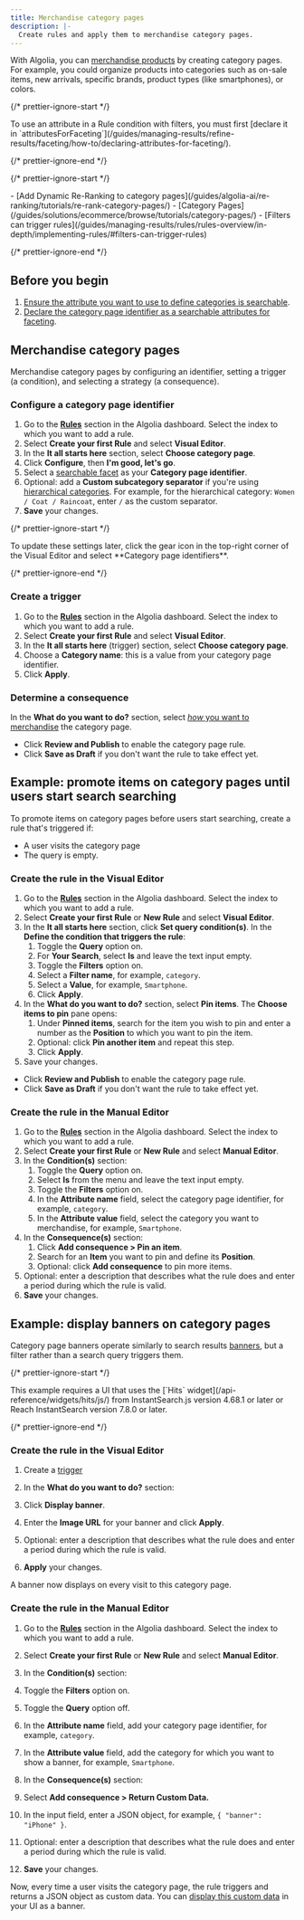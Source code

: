 ```yaml
---
title: Merchandise category pages
description: |-
  Create rules and apply them to merchandise category pages.
---
```


With Algolia, you can [merchandise products](/guides/managing-results/rules/merchandising-and-promoting/) by creating category pages.
For example, you could organize products into categories such as on-sale items, new arrivals, specific brands, product types (like smartphones), or colors.

{/* prettier-ignore-start */}

<Note>
  To use an attribute in a Rule condition with filters, you must first [declare it in `attributesForFaceting`](/guides/managing-results/refine-results/faceting/how-to/declaring-attributes-for-faceting/).
</Note>

{/* prettier-ignore-end */}

{/* prettier-ignore-start */}

<Info>
  - [Add Dynamic Re-Ranking to category pages](/guides/algolia-ai/re-ranking/tutorials/re-rank-category-pages/)
  - [Category Pages](/guides/solutions/ecommerce/browse/tutorials/category-pages/)
  - [Filters can trigger rules](/guides/managing-results/rules/rules-overview/in-depth/implementing-rules/#filters-can-trigger-rules)
</Info>

{/* prettier-ignore-end */}

## Before you begin

1. [Ensure the attribute you want to use to define categories is searchable](/guides/managing-results/must-do/searchable-attributes/).
1. [Declare the category page identifier as a searchable attributes for faceting](/guides/solutions/ecommerce/browse/tutorials/category-pages/#configure-your-index).

## Merchandise category pages

Merchandise category pages by configuring an identifier, setting a trigger (a condition), and selecting a strategy (a consequence).

### Configure a category page identifier

1. Go to the [**Rules**](https://dashboard.algolia.com/rules/) section in the Algolia dashboard. Select the index to which you want to add a rule.
1. Select **Create your first Rule** and select **Visual Editor**.
1. In the **It all starts here** section, select **Choose category page**.
1. Click **Configure**, then **I'm good, let's go**.
1. Select a [searchable facet](/guides/managing-results/refine-results/faceting/how-to/declaring-attributes-for-faceting/) as your **Category page identifier**.
1. Optional: add a **Custom subcategory separator** if you're using [hierarchical categories](/guides/managing-results/refine-results/faceting/#hierarchical-facets). For example, for the hierarchical category: `Women / Coat / Raincoat`, enter `/` as the custom separator.
1. **Save** your changes.

{/* prettier-ignore-start */}

<Note>
  To update these settings later, click the gear icon in the top-right corner of the Visual Editor and select **Category page identifiers**.
</Note>

{/* prettier-ignore-end */}

### Create a trigger

1. Go to the [**Rules**](https://dashboard.algolia.com/rules/) section in the Algolia dashboard. Select the index to which you want to add a rule.
1. Select **Create your first Rule** and select **Visual Editor**.
1. In the **It all starts here** (trigger) section, select **Choose category page**.
1. Choose a **Category name**: this is a value from your category page identifier.
1. Click **Apply**.

### Determine a consequence

In the **What do you want to do?** section, select [_how_ you want to merchandise](/guides/managing-results/rules/rules-overview/in-depth/implementing-rules/#consequence---adapting-the-results--relevance) the category page.

- Click **Review and Publish** to enable the category page rule.
- Click **Save as Draft** if you don't want the rule to take effect yet.

## Example: promote items on category pages until users start search searching

To promote items on category pages before users start searching, create a rule that's triggered if:

- A user visits the category page
- The query is empty.

### Create the rule in the Visual Editor

1. Go to the [**Rules**](https://dashboard.algolia.com/rules/) section in the Algolia dashboard. Select the index to which you want to add a rule.
1. Select **Create your first Rule** or **New Rule** and select **Visual Editor**.
1. In the **It all starts here** section, click **Set query condition(s)**. In the **Define the condition that triggers the rule**:
   1. Toggle the **Query** option on.
   1. For **Your Search**, select **Is** and leave the text input empty.
   1. Toggle the **Filters** option on.
   1. Select a **Filter name**, for example, `category`.
   1. Select a **Value**, for example, `Smartphone`.
   1. Click **Apply**.
1. In the **What do you want to do?** section, select **Pin items**. The **Choose items to pin** pane opens:
   1. Under **Pinned items**, search for the item you wish to pin and enter a number as the **Position** to which you want to pin the item.
   1. Optional: click **Pin another item** and repeat this step.
   1. Click **Apply**.
1. Save your changes.

- Click **Review and Publish** to enable the category page rule.
- Click **Save as Draft** if you don't want the rule to take effect yet.

### Create the rule in the Manual Editor

1. Go to the [**Rules**](https://dashboard.algolia.com/rules/) section in the Algolia dashboard. Select the index to which you want to add a rule.
1. Select **Create your first Rule** or **New Rule** and select **Manual Editor**.
1. In the **Condition(s)** section:
   1. Toggle the **Query** option on.
   1. Select **Is** from the menu and leave the text input empty.
   1. Toggle the **Filters** option on.
   1. In the **Attribute name** field, select the category page identifier, for example, `category`.
   1. In the **Attribute value** field, select the category you want to merchandise, for example, `Smartphone`.
1. In the **Consequence(s)** section:
   1. Click **Add consequence > Pin an item**.
   1. Search for an **Item** you want to pin and define its **Position**.
   1. Optional: click **Add consequence** to pin more items.
1. Optional: enter a description that describes what the rule does and enter a period during which the rule is valid.
1. **Save** your changes.

## Example: display banners on category pages

Category page banners operate similarly to search results [banners](/guides/managing-results/rules/merchandising-and-promoting/how-to/add-banners/), but a filter rather than a search query triggers them.

{/* prettier-ignore-start */}

<Note>
  This example requires a UI that uses the [`Hits` widget](/api-reference/widgets/hits/js/) from InstantSearch.js version 4.68.1 or later or Reach InstantSearch version 7.8.0 or later.
</Note>

{/* prettier-ignore-end */}

### Create the rule in the Visual Editor

1. Create a [trigger](#create-a-trigger)

1. In the **What do you want to do?** section:

1. Click **Display banner**.

1. Enter the **Image URL** for your banner and click **Apply**.

1. Optional: enter a description that describes what the rule does and enter a period during which the rule is valid.

1. **Apply** your changes.

A banner now displays on every visit to this category page.

### Create the rule in the Manual Editor

1. Go to the [**Rules**](https://dashboard.algolia.com/rules/) section in the Algolia dashboard. Select the index to which you want to add a rule.

1. Select **Create your first Rule** or **New Rule** and select **Manual Editor**.

1. In the **Condition(s)** section:

1. Toggle the **Filters** option on.

1. Toggle the **Query** option off.

1. In the **Attribute name** field, add your category page identifier, for example, `category`.

1. In the **Attribute value** field, add the category for which you want to show a banner, for example, `Smartphone`.

1. In the **Consequence(s)** section:

1. Select **Add consequence > Return Custom Data.**

1. In the input field, enter a JSON object, for example, `{ "banner": "iPhone" }`.

1. Optional: enter a description that describes what the rule does and enter a period during which the rule is valid.

1. **Save** your changes.

Now, every time a user visits the category page, the rule triggers and returns a JSON object as custom data.
You can [display this custom data](/guides/managing-results/rules/merchandising-and-promoting/how-to/add-banners/#retrieve-the-banner-data-in-your-ui) in your UI as a banner.
